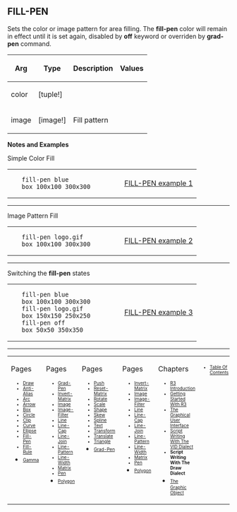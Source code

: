 == FILL-PEN== 

Sets the color or image pattern for area filling. The '''fill-pen''' color will remain in effect until it is set again, disabled by '''off''' keyword or overriden by '''grad-pen''' command.

{| cellspacing="1" cellpadding="4" border="0" style="background: black; color: black"
! bgcolor="silver" | Arg 
! bgcolor="silver" | Type 
! bgcolor="silver" | Description
! bgcolor="silver" | Values
|- 
| bgcolor="white" | color
| bgcolor="white" | [tuple!]
| bgcolor="white" | 
| bgcolor="white" | 
|- 
| bgcolor="white" | image
| bgcolor="white" | [image!]
| bgcolor="white" | Fill pattern
| bgcolor="white" | 
|}


'''Notes and Examples'''


Simple Color Fill
<TABLE CELLPADDING=1O CELLSPACING=1O WIDTH=100%><TR><TD WIDTH=60% VALIGN=TOP>
<PRE>
   fill-pen blue
   box 100x100 300x300
</PRE>
</TD><TD WIDTH=40% VALIGN=MIDDLE ALIGN=CENTER>
[[image:FILL-PEN-1b.png|FILL-PEN example 1]]
</TD></TR></TABLE>


----


Image Pattern Fill
<TABLE CELLPADDING=1O CELLSPACING=1O WIDTH=100%><TR><TD WIDTH=60% VALIGN=TOP>
<PRE>
   fill-pen logo.gif
   box 100x100 300x300
</PRE>
</TD><TD WIDTH=40% VALIGN=MIDDLE ALIGN=CENTER>
[[image:FILL-PEN-2b.png|FILL-PEN example 2]]
</TD></TR></TABLE>


----



Switching the '''fill-pen''' states
<TABLE CELLPADDING=1O CELLSPACING=1O WIDTH=100%><TR><TD WIDTH=60% VALIGN=TOP>
<PRE>
   fill-pen blue
   box 100x100 300x300
   fill-pen logo.gif
   box 150x150 250x250
   fill-pen off
   box 50x50 350x350
</PRE>
</TD><TD WIDTH=40% VALIGN=MIDDLE ALIGN=CENTER>
[[image:FILL-PEN-3b.png|FILL-PEN example 3]]
</TD></TR></TABLE>




----
<TABLE WIDTH=100%><TR><TD ALIGN=LEFT VALIGN=TOP WIDTH=15%>
Pages
<font size=1>
*[[Draw]]
*[[Anti-Alias]]
*[[Arc]]
*[[Arrow]]
*[[Box]]
*[[Circle]]
*[[Clip]]
*[[Curve]]
*[[Ellipse]]
*[[Fill-Pen]]
*[[Fill-Rule]]
*[[Gamma]]</font></TD>

<TD ALIGN=LEFT VALIGN=TOP WIDTH=15%>
Pages
<font size=1>
*[[Grad-Pen]]
*[[Invert-Matrix]]
*[[Image]]
*[[Image-Filter]]
*[[Line]]
*[[Line-Cap]]
*[[Line-Join]]
*[[Line-Pattern]]
*[[Line-Width]]
*[[Matrix]]
*[[Pen]]
*[[Polygon]]</font></TD>

<TD ALIGN=LEFT VALIGN=TOP WIDTH=15%>
Pages
<font size=1>
*[[Push]]
*[[Reset-Matrix]]
*[[Rotate]]
*[[Scale]]
*[[Shape]]
*[[Skew]]
*[[Spline]]
*[[Text]]
*[[Transform]]
*[[Translate]]
*[[Triangle]]
*[[Grad-Pen]]</font></TD>


<TD ALIGN=LEFT VALIGN=TOP WIDTH=15%>
Pages
<font size=1>

*[[Invert-Matrix]]
*[[Image]]
*[[Image-Filter]]
*[[Line]]
*[[Line-Cap]]
*[[Line-Join]]
*[[Line-Pattern]]
*[[Line-Width]]
*[[Matrix]]
*[[Pen]]
*[[Polygon]]</font></TD>

<TD ALIGN=LEFT VALIGN=TOP width=30%>
Chapters
<font size=1>
*[[R3 Introduction]]
*[[Getting Started With R3]]
*[[The Graphical User Interface]]
*[[Script Writing With The Visual Interface Dialect|Script Writing With The VID Dialect]]
*'''Script Writing With The Draw Dialect'''
*[[The Graphic Object]]</font></TD>

<TD ALIGN=LEFT VALIGN=TOP WIDTH=10%>
<font size=1>
*[[Table Of Contents]]
</font></TD>
</TR></TABLE>